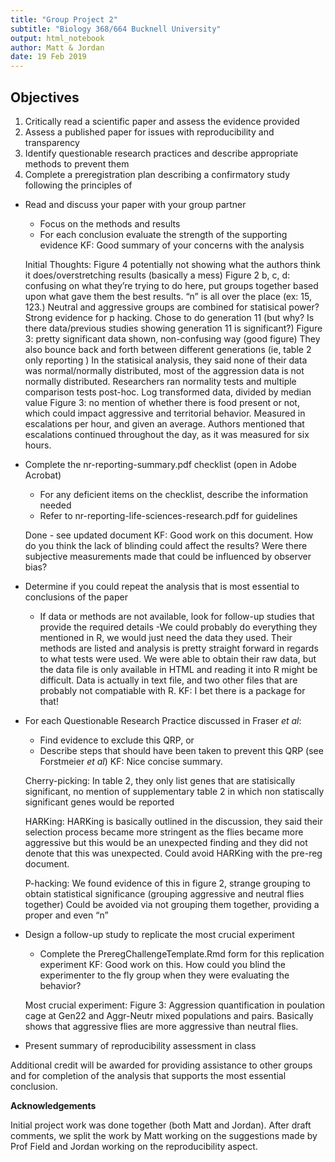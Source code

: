 ```yaml
---
title: "Group Project 2"
subtitle: "Biology 368/664 Bucknell University"
output: html_notebook
author: Matt & Jordan
date: 19 Feb 2019
---
```


## Objectives

1. Critically read a scientific paper and assess the evidence provided
2. Assess a published paper for issues with reproducibility and transparency
3. Identify questionable research practices and describe appropriate methods to prevent them
4. Complete a preregistration plan describing a confirmatory study following the principles of 


- Read and discuss your paper with your group partner
  + Focus on the methods and results
  + For each conclusion evaluate the strength of the supporting evidence
KF: Good summary of your concerns with the analysis
  
  Initial Thoughts:
  Figure 4 potentially not showing what the authors think it does/overstretching results (basically a mess)
  Figure 2 b, c, d: confusing on what they're trying to do here, put groups together based upon what gave them the best results. "n" is all over the place (ex: 15, 123.) Neutral and aggressive groups are combined for statisical power? Strong evidence for p hacking. Chose to do generation 11 (but why? Is there data/previous studies showing generation 11 is significant?) 
  Figure 3: pretty significant data shown, non-confusing way (good figure)
  They also bounce back and forth between different generations (ie, table 2 only reporting )
  In the statisical analysis, they said none of their data was normal/normally distributed, most of the aggression data is not normally distributed. Researchers ran normality tests and multiple comparison tests post-hoc.
  Log transformed data, divided by median value
  Figure 3: no mention of whether there is food present or not, which could impact aggressive and territorial behavior. Measured in escalations per hour, and given an average. Authors mentioned that escalations continued throughout the day, as it was measured for six hours.
  
  
  
  
- Complete the nr-reporting-summary.pdf checklist (open in Adobe Acrobat)
  + For any deficient items on the checklist, describe the information needed
  + Refer to nr-reporting-life-sciences-research.pdf for guidelines
  
  Done - see updated document
KF: Good work on this document. How do you think the lack of blinding could affect the results? 
Were there subjective measurements made that could be influenced by observer bias?  
  
  
- Determine if you could repeat the analysis that is most essential to conclusions of the paper
  + If data or methods are not available, look for follow-up studies that provide the required details
  -We could probably do everything they mentioned in R, we would just need the data they used. Their methods are listed and analysis is pretty straight forward in regards to what tests were used. We were able to obtain their raw data, but the data file is only available in HTML and reading it into R might be difficult. Data is actually in text file, and two other files that are probably not compatiable with R. 
KF: I bet there is a package for that!  
  
  
- For each Questionable Research Practice discussed in Fraser *et al*:
  + Find evidence to exclude this QRP, or
  + Describe steps that should have been taken to prevent this QRP (see Forstmeier *et al*)
KF: Nice concise summary.
  
  Cherry-picking:
  In table 2, they only list genes that are statisically significant, no mention of supplementary table 2 in which non statiscally significant genes would be reported
  
  HARKing:
  HARKing is basically outlined in the discussion, they said their selection process became more stringent as the flies became more aggressive but this would be an unexpected finding and they did not denote that this was unexpected. Could avoid HARKing with the pre-reg document.
  
  P-hacking:
  We found evidence of this in figure 2, strange grouping to obtain statistical significance (grouping aggressive and neutral flies together)
  Could be avoided via not grouping them together, providing a proper and even "n"
  
  
  
  
- Design a follow-up study to replicate the most crucial experiment
  + Complete the PreregChallengeTemplate.Rmd form for this replication experiment
KF: Good work on this. How could you blind the experimenter to the fly group when they were evaluating the behavior?
  
  Most crucial experiment: Figure 3: Aggression quantification in poulation cage at Gen22 and Aggr-Neutr mixed populations and pairs. Basically shows that aggressive flies are more aggressive than neutral flies.
  
  
- Present summary of reproducibility assessment in class





Additional credit will be awarded for providing assistance to other groups and for completion of the analysis that supports the most essential conclusion.

**Acknowledgements**

Initial project work was done together (both Matt and Jordan). After draft comments, we split the work by Matt working on the suggestions made by Prof Field and Jordan working on the reproducibility aspect. 
